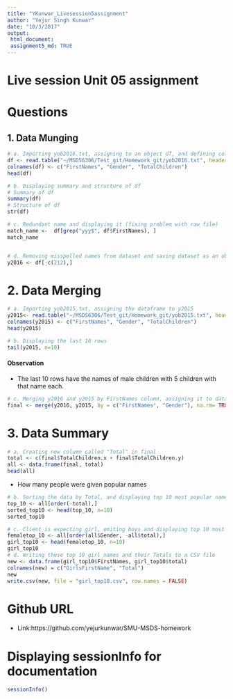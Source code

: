 ```yaml
---
title: "YKunwar_Livesession5assignment"
author: "Yejur Singh Kunwar"
date: "10/3/2017"
output: 
 html_document:
 assignment5_md: TRUE
---
```

# Live session Unit 05 assignment

# Questions

## 1. Data Munging
```r
# a. Importing yob2016.txt, assigning to an object df, and defining columns
df <- read.table("~/MSDS6306/Test_git/Homework_git/yob2016.txt", header= FALSE, sep = ";")
colnames(df) <- c("FirstNames", "Gender", "TotalChildren")
head(df)

# b. Displaying summary and structure of df
# Summary of df
summary(df) 
# Structure of df
str(df)

# c. Redundant name and displaying it (fixing problem with raw file)
match_name <-  df[grep("yyy$", df$FirstNames), ]
match_name


# d. Removing misspelled names from dataset and saving dataset as an object y2016
y2016 <- df[-c(212),]

```

# 2. Data Merging
```r
# a. Importing yob2015.txt, assigning the dataframe to y2015
y2015<- read.table("~/MSDS6306/Test_git/Homework_git/yob2015.txt", header= FALSE, sep = ",")
colnames(y2015) <- c("FirstNames", "Gender", "TotalChildren")
head(y2015)

# b. Displaying the last 10 rows 
tail(y2015, n=10)
```
#### Observation
* The last 10 rows have the names of male children with 5 children with that name each. 

```r
# c. Merging y2016 and y2015 by FirstNames column, assigning it to dataframe object 'final'
final <- merge(y2016, y2015, by = c("FirstNames", "Gender"), na.rm= TRUE)

```

# 3. Data Summary
```r
# a. Creating new column called "Total" in final
total <- c(final$TotalChildren.x + final$TotalChildren.y)
all <- data.frame(final, total)
head(all)

```
* How many people were given popular names

```r
# b. Sorting the data by Total, and displaying top 10 most popular names
top_10 <- all[order(-total),]
sorted_top10 <- head(top_10, n=10)
sorted_top10

# c. Client is expecting girl, omiting boys and displaying top 10 most popular girl's names
femaletop_10 <- all[order(all$Gender, -all$total),]
girl_top10 <- head(femaletop_10, n=10)
girl_top10
# d. Writing these top 10 girl names and their Totals to a CSV file
new <- data.frame(girl_top10$FirstNames, girl_top10$total) 
colnames(new) = c("GirlsFirstName", "Total")
new
write.csv(new, file = "girl_top10.csv", row.names = FALSE)
```

# Github URL
  * Link:https://github.com/yejurkunwar/SMU-MSDS-homework
  
# Displaying sessionInfo for documentation
```r
sessionInfo()
```


